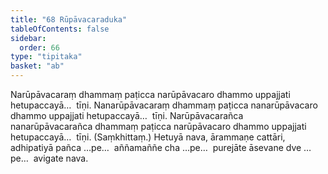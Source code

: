 ```yaml
---
title: "68 Rūpāvacaraduka"
tableOfContents: false
sidebar:
  order: 66
type: "tipitaka"
basket: "ab"
---
```



<DynamicBreadcrumb />

<Division number="87">

<Paragraph number="286">
Narūpāvacaraṃ dhammaṃ paṭicca narūpāvacaro dhammo uppajjati hetupaccayā…  tīṇi.
</Paragraph>

<Paragraph number="287">
Nanarūpāvacaraṃ dhammaṃ paṭicca nanarūpāvacaro dhammo uppajjati hetupaccayā…  tīṇi.
</Paragraph>

<Paragraph number="288">
Narūpāvacarañca nanarūpāvacarañca dhammaṃ paṭicca narūpāvacaro dhammo uppajjati hetupaccayā…  tīṇi. (Saṃkhittaṃ.)
</Paragraph>

<Paragraph number="289">
Hetuyā nava, ārammaṇe cattāri, adhipatiyā pañca …pe…  aññamaññe cha …pe…  purejāte āsevane dve …pe…  avigate nava.
</Paragraph>
</Division>